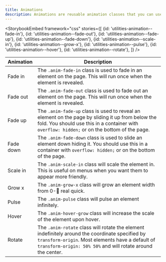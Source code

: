 ```yaml
---
title: Animations
description: Animations are reusable animation classes that you can use to emphasize an element. All of these animations will animate if you toggle their visibility using the "Toggle" button.
---
```


<StorybookEmbed
  framework="css"
  stories={[
    {id: 'utilities-animation--fade-in'},
    {id: 'utilities-animation--fade-out'},
    {id: 'utilities-animation--fade-up'},
    {id: 'utilities-animation--fade-down'},
    {id: 'utilities-animation--scale-in'},
    {id: 'utilities-animation--grow-x'},
    {id: 'utilities-animation--pulse'},
    {id: 'utilities-animation--hover'},
    {id: 'utilities-animation--rotate'},
  ]}
/>

| Animation | Description                                                                                                                                                                                                         |
| --------- | ------------------------------------------------------------------------------------------------------------------------------------------------------------------------------------------------------------------- |
| Fade in   | The `.anim-fade-in` class is used to fade in an element on the page. This will run once when the element is revealed.                                                                                               |
| Fade out  | The `.anim-fade-out` class is used to fade out an element on the page. This will run once when the element is revealed.                                                                                             |
| Fade up   | The `.anim-fade-up` class is used to reveal an element on the page by sliding it up from below the fold. You should use this in a container with `overflow: hidden;` or on the bottom of the page.                  |
| Fade down | The `.anim-fade-down` class is used to slide an element down hiding it. You should use this in a container with `overflow: hidden;` or on the bottom of the page.                                                   |
| Scale in  | The `.anim-scale-in` class will scale the element in. This is useful on menus when you want them to appear more friendly.                                                                                           |
| Grow x    | The `.anim-grow-x` class will grow an element width from 0-:100: real quick.                                                                                                                                        |
| Pulse     | The `.anim-pulse` class will pulse an element infinitely.                                                                                                                                                           |
| Hover     | The `.anim-hover-grow` class will increase the scale of the element upon hover.                                                                                                                                     |
| Rotate    | The `.anim-rotate` class will rotate the element indefinitely around the coordinate specified by `transform-origin`. Most elements have a default of `transform-origin: 50% 50%` and will rotate around the center. |

